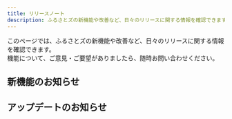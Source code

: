 ```yaml
---
title: リリースノート
description: ふるさとズの新機能や改善など、日々のリリースに関する情報を確認できます。
---
```


このページでは、ふるさとズの新機能や改善など、日々のリリースに関する情報を確認できます。  
機能について、ご意見・ご要望がありましたら、随時お問い合わせください。

## 新機能のお知らせ
<LinkCard title='2025-01-29｜請求対象の店舗が一覧で確認できるようになりました' description="請求対象の店舗が一覧で確認できるようになりました" href='./2025-01-29-02/' />
<LinkCard title='2025-01-29｜オンラインクーポン「金額自由入力」のメール送信状況が注文一覧で確認できるようになりました' description="オンラインクーポン「金額自由入力」のメール送信状況が注文一覧で確認できるようになりました" href='./2025-01-29-01/' />
<LinkCard title='2024-11-15｜請求書に計上する基準を「受取日」「寄附日」から選択が可能となりました' description="請求書に計上する基準を「受取日」「寄附日」から選択が可能となりました" href='./2024-11-15/' />
<LinkCard title='2024-11-11｜金額自由入力の返礼品に対して「最低利用金額」の設定が可能となりました' description="金額自由入力の返礼品に対して「最低利用金額」の設定が可能となりました" href='./2024-11-11/' />
<LinkCard title='2024-10-28｜店舗管理画面（オーナーアカウント限定）で、商品引渡処理のステータス変更が可能となりました' description="店舗管理画面（オーナーアカウント限定）で、商品引渡処理のステータス変更が可能となりました" href='./2024-10-28/' />
<LinkCard title='2024-08-30｜グループ画面から各店舗画面へログインできるようになりました' description="グループ画面から各店舗画面へログインできるようになりました" href='./2024-08-30-01/' />
<LinkCard title='2024-08-08｜返礼品申請機能を追加いたしました' description="返礼品申請機能を追加いたしました" href='./2024-08-08-02/' />
<LinkCard title='2024-08-08｜返礼品「金額自由入力」の料率設定が可能となりました' description="返礼品「金額自由入力」の料率設定が可能となりました" href='./2024-08-08-01/' />
<LinkCard title='2024-08-02｜お役立ちツールに新たにバナーを追加しました' description="お役立ちツールに新たにバナーを追加しました" href='./2024-08-02-02/' />
<LinkCard title='2024-08-02｜オンラインクーポン返礼品の機能をアップデートいたしました' description="オンラインクーポン返礼品の機能をアップデートいたしました" href='./2024-08-02-01/' />
<LinkCard title='2024-07-18｜返礼品情報がダウンロードできるようになりました' description="返礼品管理画面から登録している返礼品情報がダウンロード可能になりました。" href='./2024-07-18-02/' />
<LinkCard title='2024-07-18｜店舗デザインが4つのテンプレートから選べるようになりました' description="各店舗の登録・編集画面よりデザインを4つのテンプレートから選べるようになりました。" href='./2024-07-18-01/' />
<LinkCard title='今夏リリース｜オンラインクーポンに一括登録・自動送信機能が追加されます' description="今夏、オンラインクーポン機能がさらに使いやすくなります！" href='./2024summer-coupon-update/' />
<LinkCard title='2024-03-26｜個別の寄附の使い道を複数設定できるようになりました' description="返礼品個別の寄附の使い道を複数設定できるようになりました。" href='./2024-03-26-01/' />
<LinkCard title='2024-03-25｜IPアドレスによるアクセス制限ができるようになりました' description="自治体・店舗管理画面からIPアドレスによるアクセス制限の設定ができるようになりました。" href='./2024-03-25-01/' />

## アップデートのお知らせ
<LinkCard title=' 2025-03-19｜【重要なご案内】クレジットカード決済 3Dセキュア導入のお知らせ' description="【重要なご案内】クレジットカード決済 3Dセキュア導入のお知らせ" href='./2025-03-19/' />  
<LinkCard title=' 2025-02-10｜【新UIリリースしました】マイページ・お問い合わせフォーム・お知らせなど' description="【新UIリリースしました】マイページ・お問い合わせフォーム・お知らせなど" href='./2025-02-10/' />
<LinkCard title=' 2024-11-18｜【新UIリリースしました】マイページ・各返礼品詳細ページ・TOPページ・アンケードカードの実装' description="【新UIリリースしました】マイページ・各返礼品詳細ページ・TOPページ・アンケードカードの実装" href='./2024-11-18/' />
<LinkCard title=' 2024-10-17｜【新UIリリースしました】店舗型ふるさと納税®ふるさとズ（ログイン・登録画面／決済画面）' description="【新UIリリース日のお知らせ】店舗型ふるさと納税®ふるさとズ（ログイン・登録画面／決済画面）" href='./2024-10-17/' />
<LinkCard title=' 2024-10-10｜【新UIリリース日のお知らせ】店舗型ふるさと納税®ふるさとズ（ログイン・登録画面／決済画面）' description="【新UIリリース日のお知らせ】店舗型ふるさと納税®ふるさとズ（ログイン・登録画面／決済画面）" href='./2024-10-10/' />
<LinkCard title='2024-07-25｜ひとつのアカウントで自治体を越えた店舗の寄附状況が閲覧できるようになりました' description="アカウントのグループ設定をすることでひとつのアカウントで自治体を越えた店舗の寄附状況が閲覧できるようになりました。" href='./2024-07-25-01/' />
<LinkCard title='2024-07-10｜店舗スタッフ用アプリをアップデートしました' description="店舗スタッフ向けアプリをアップデートし、全ての寄附情報が参照できるようになりました。" href='./2024-07-10-01/' />

